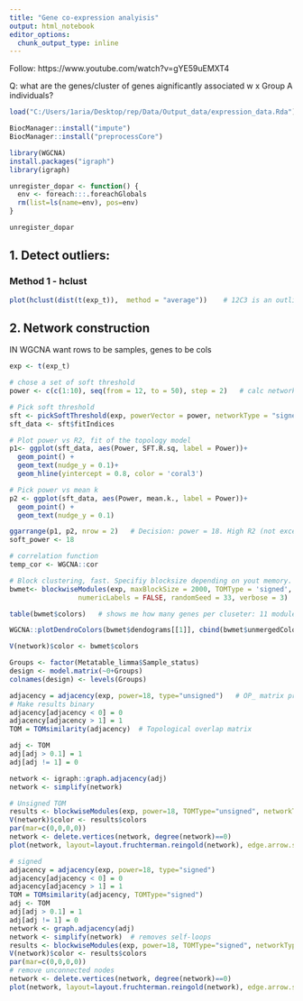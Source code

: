```yaml
---
title: "Gene co-expression analyisis"
output: html_notebook
editor_options: 
  chunk_output_type: inline
---
```

Follow: https://www.youtube.com/watch?v=gYE59uEMXT4

Q: what are the genes/cluster of genes aignificantly associated w x Group A individuals? 

```r
load("C:/Users/1aria/Desktop/rep/Data/Output_data/expression_data.Rda")

BiocManager::install("impute")
BiocManager::install("preprocessCore")

library(WGCNA)
install.packages("igraph")
library(igraph)

unregister_dopar <- function() {
  env <- foreach:::.foreachGlobals
  rm(list=ls(name=env), pos=env)
}

unregister_dopar

```

## 1. Detect outliers: 
### Method 1 - hclust
```r
plot(hclust(dist(t(exp_t)),  method = "average"))    # 12C3 is an outlier. Remove it for analysis

```
## 2. Network construction
IN WGCNA want rows to be samples, genes to be cols

```r
exp <- t(exp_t)

# chose a set of soft threshold
power <- c(c(1:10), seq(from = 12, to = 50), step = 2)   # calc networks at diff powers

# Pick soft threshold
sft <- pickSoftThreshold(exp, powerVector = power, networkType = "signed", verbose = 5)
sft_data <- sft$fitIndices

# Plot power vs R2, fit of the topology model
p1<- ggplot(sft_data, aes(Power, SFT.R.sq, label = Power))+
  geom_point() +
  geom_text(nudge_y = 0.1)+
  geom_hline(yintercept = 0.8, color = 'coral3')

# Pick power vs mean k
p2 <- ggplot(sft_data, aes(Power, mean.k., label = Power))+
  geom_point() +
  geom_text(nudge_y = 0.1)

ggarrange(p1, p2, nrow = 2)   # Decision: power = 18. High R2 (not excessive) & low mean connectivity
soft_power <- 18

# correlation function
temp_cor <- WGCNA::cor

# Block clustering, fast. Specifiy blocksize depending on yout memory. 1k is the usually handled
bwmet<- blockwiseModules(exp, maxBlockSize = 2000, TOMType = 'signed', power = soft_power, mergeCutHeight = 0.25,
                 numericLabels = FALSE, randomSeed = 33, verbose = 3)

table(bwmet$colors)   # shows me how many genes per cluseter: 11 modules. Max 1045 in grey module

WGCNA::plotDendroColors(bwmet$dendograms[[1]], cbind(bwmet$unmergedColors, bwmet$colors), c("merged", "unmerged"))   # dont have it, not that important

V(network)$color <- bwmet$colors

```
```r

Groups <- factor(Metatable_limma$Sample_status)
design <- model.matrix(~0+Groups)
colnames(design) <- levels(Groups)


```

```r
adjacency = adjacency(exp, power=18, type="unsigned")   # OP_ matrix prots both as cols and row, how well correlate (?) to one another
# Make results binary
adjacency[adjacency < 0] = 0
adjacency[adjacency > 1] = 1
TOM = TOMsimilarity(adjacency)  # Topological overlap matrix

adj <- TOM
adj[adj > 0.1] = 1
adj[adj != 1] = 0

network <- igraph::graph.adjacency(adj)
network <- simplify(network)

# Unsigned TOM
results <- blockwiseModules(exp, power=18, TOMType="unsigned", networkType="unsigned")
V(network)$color <- results$colors
par(mar=c(0,0,0,0))
network <- delete.vertices(network, degree(network)==0)
plot(network, layout=layout.fruchterman.reingold(network), edge.arrow.size = 0.2)
```
```r
# signed
adjacency = adjacency(exp, power=18, type="signed")
adjacency[adjacency < 0] = 0
adjacency[adjacency > 1] = 1
TOM = TOMsimilarity(adjacency, TOMType="signed")
adj <- TOM
adj[adj > 0.1] = 1
adj[adj != 1] = 0
network <- graph.adjacency(adj)
network <- simplify(network)  # removes self-loops
results <- blockwiseModules(exp, power=18, TOMType="signed", networkType="signed")
V(network)$color <- results$colors
par(mar=c(0,0,0,0))
# remove unconnected nodes
network <- delete.vertices(network, degree(network)==0)
plot(network, layout=layout.fruchterman.reingold(network), edge.arrow.size = 0.2)
```

